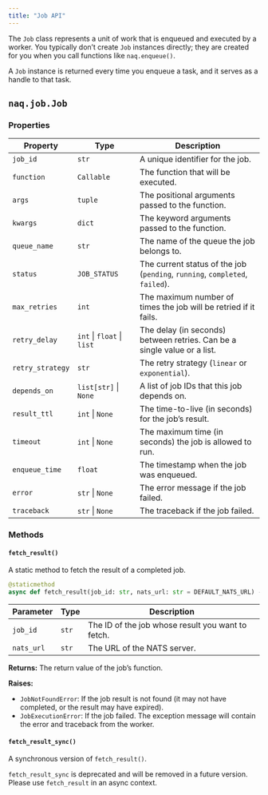```yaml
---
title: "Job API"
---
```


The `Job` class represents a unit of work that is enqueued and executed by a worker. You typically don't create `Job` instances directly; they are created for you when you call functions like `naq.enqueue()`.

A `Job` instance is returned every time you enqueue a task, and it serves as a handle to that task.

## `naq.job.Job`

### Properties

| Property         | Type                               | Description                                                                 |
| ---------------- | ---------------------------------- | --------------------------------------------------------------------------- |
| `job_id`         | `str`                              | A unique identifier for the job.                                            |
| `function`       | `Callable`                         | The function that will be executed.                                         |
| `args`           | `tuple`                            | The positional arguments passed to the function.                            |
| `kwargs`         | `dict`                             | The keyword arguments passed to the function.                               |
| `queue_name`     | `str`                              | The name of the queue the job belongs to.                                   |
| `status`         | `JOB_STATUS`                       | The current status of the job (`pending`, `running`, `completed`, `failed`).|
| `max_retries`    | `int`                              | The maximum number of times the job will be retried if it fails.            |
| `retry_delay`    | `int` &#124; `float` &#124; `list` | The delay (in seconds) between retries. Can be a single value or a list.      |
| `retry_strategy` | `str`                              | The retry strategy (`linear` or `exponential`).                             |
| `depends_on`     | `list[str]` &#124; `None`           | A list of job IDs that this job depends on.                                 |
| `result_ttl`     | `int` &#124; `None`                 | The time-to-live (in seconds) for the job's result.                         |
| `timeout`        | `int` &#124; `None`                 | The maximum time (in seconds) the job is allowed to run.                    |
| `enqueue_time`   | `float`                            | The timestamp when the job was enqueued.                                    |
| `error`          | `str` &#124; `None`                 | The error message if the job failed.                                        |
| `traceback`      | `str` &#124; `None`                 | The traceback if the job failed.                                            |

### Methods

#### `fetch_result()`

A static method to fetch the result of a completed job.

```python
@staticmethod
async def fetch_result(job_id: str, nats_url: str = DEFAULT_NATS_URL) -> Any
```

| Parameter  | Type  | Description                                     |
| ---------- | ----- | ----------------------------------------------- |
| `job_id`   | `str` | The ID of the job whose result you want to fetch. |
| `nats_url` | `str` | The URL of the NATS server.                     |

**Returns:** The return value of the job's function.

**Raises:**

-   `JobNotFoundError`: If the job result is not found (it may not have completed, or the result may have expired).
-   `JobExecutionError`: If the job failed. The exception message will contain the error and traceback from the worker.

#### `fetch_result_sync()`

A synchronous version of `fetch_result()`.

::: {.callout-note}
`fetch_result_sync` is deprecated and will be removed in a future version. Please use `fetch_result` in an async context.
:::